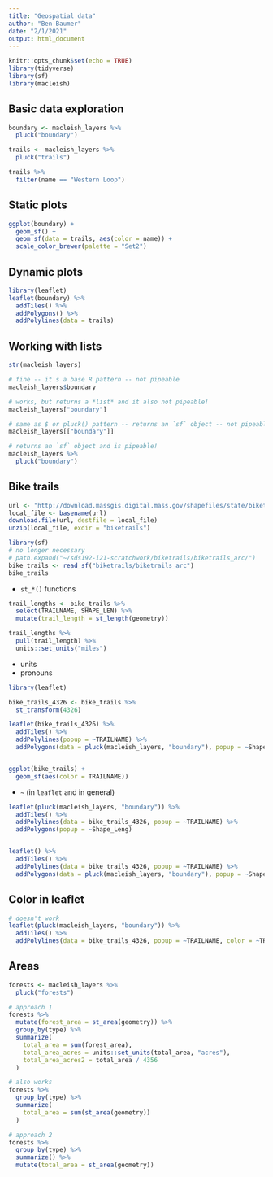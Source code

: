 ```yaml
---
title: "Geospatial data"
author: "Ben Baumer"
date: "2/1/2021"
output: html_document
---
```


```r
knitr::opts_chunk$set(echo = TRUE)
library(tidyverse)
library(sf)
library(macleish)
```

## Basic data exploration

```r
boundary <- macleish_layers %>%
  pluck("boundary")

trails <- macleish_layers %>%
  pluck("trails")

trails %>%
  filter(name == "Western Loop")
```

## Static plots

```r
ggplot(boundary) +
  geom_sf() + 
  geom_sf(data = trails, aes(color = name)) +
  scale_color_brewer(palette = "Set2")
```

## Dynamic plots

```r
library(leaflet)
leaflet(boundary) %>%
  addTiles() %>%
  addPolygons() %>%
  addPolylines(data = trails)
```

## Working with lists

```r
str(macleish_layers)

# fine -- it's a base R pattern -- not pipeable
macleish_layers$boundary

# works, but returns a *list* and it also not pipeable!
macleish_layers["boundary"]

# same as $ or pluck() pattern -- returns an `sf` object -- not pipeable
macleish_layers[["boundary"]]

# returns an `sf` object and is pipeable!
macleish_layers %>%
  pluck("boundary")
```

## Bike trails

```r
url <- "http://download.massgis.digital.mass.gov/shapefiles/state/biketrails_arc.zip"
local_file <- basename(url)
download.file(url, destfile = local_file)
unzip(local_file, exdir = "biketrails")
```

```r
library(sf)
# no longer necessary
# path.expand("~/sds192-i21-scratchwork/biketrails/biketrails_arc/")
bike_trails <- read_sf("biketrails/biketrails_arc")
bike_trails
```

- `st_*()` functions

```r
trail_lengths <- bike_trails %>%
  select(TRAILNAME, SHAPE_LEN) %>%
  mutate(trail_length = st_length(geometry))

trail_lengths %>%
  pull(trail_length) %>%
  units::set_units("miles")
```


- units
- pronouns

```r
library(leaflet)

bike_trails_4326 <- bike_trails %>%
  st_transform(4326)

leaflet(bike_trails_4326) %>%
  addTiles() %>%
  addPolylines(popup = ~TRAILNAME) %>%
  addPolygons(data = pluck(macleish_layers, "boundary"), popup = ~Shape_Leng)


ggplot(bike_trails) + 
  geom_sf(aes(color = TRAILNAME))
```

- `~` (in `leaflet` and in general)

```r

leaflet(pluck(macleish_layers, "boundary")) %>%
  addTiles() %>%
  addPolylines(data = bike_trails_4326, popup = ~TRAILNAME) %>%
  addPolygons(popup = ~Shape_Leng)


leaflet() %>%
  addTiles() %>%
  addPolylines(data = bike_trails_4326, popup = ~TRAILNAME) %>%
  addPolygons(data = pluck(macleish_layers, "boundary"), popup = ~Shape_Leng)
```

## Color in leaflet

```r
# doesn't work
leaflet(pluck(macleish_layers, "boundary")) %>%
  addTiles() %>%
  addPolylines(data = bike_trails_4326, popup = ~TRAILNAME, color = ~TRAILNAME)
```

## Areas

```r
forests <- macleish_layers %>%
  pluck("forests")

# approach 1
forests %>%
  mutate(forest_area = st_area(geometry)) %>%
  group_by(type) %>%
  summarize(
    total_area = sum(forest_area),
    total_area_acres = units::set_units(total_area, "acres"),
    total_area_acres2 = total_area / 4356
  )

# also works
forests %>%
  group_by(type) %>%
  summarize(
    total_area = sum(st_area(geometry))
  )

# approach 2
forests %>%
  group_by(type) %>%
  summarize() %>%
  mutate(total_area = st_area(geometry))

```

